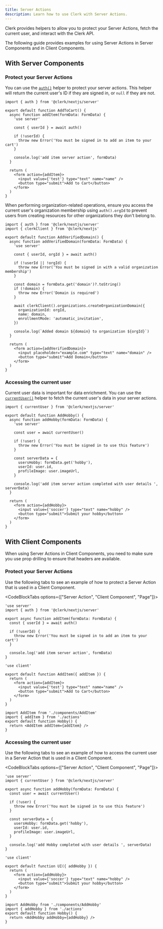 ```yaml
---
title: Server Actions
description: Learn how to use Clerk with Server Actions.
---
```


Clerk provides helpers to allow you to protect your Server Actions, fetch the current user, and interact with the Clerk API.

The following guide provides examples for using Server Actions in Server Components and in Client Components.

## With Server Components

### Protect your Server Actions

You can use the [`auth()`](/docs/references/nextjs/auth) helper to protect your server actions. This helper will return the current user's ID if they are signed in, or `null` if they are not.

```tsx {{ filename: 'actions.ts' }}
import { auth } from '@clerk/nextjs/server'

export default function AddToCart() {
  async function addItem(formData: FormData) {
    'use server'

    const { userId } = await auth()

    if (!userId) {
      throw new Error('You must be signed in to add an item to your cart')
    }

    console.log('add item server action', formData)
  }

  return (
    <form action={addItem}>
      <input value={'test'} type="text" name="name" />
      <button type="submit">Add to Cart</button>
    </form>
  )
}
```

When performing organization-related operations, ensure you access the current user's organization membership using `auth().orgId` to prevent users from creating resources for other organizations they don't belong to.

```tsx {{ filename: 'actions.ts' }}
import { auth } from '@clerk/nextjs/server'
import { clerkClient } from '@clerk/nextjs'

export default function AddVerifiedDomain() {
  async function addVerifiedDomain(formData: FormData) {
    'use server'

    const { userId, orgId } = await auth()

    if (!userId || !orgId) {
      throw new Error('You must be signed in with a valid organization membership')
    }

    const domain = formData.get('domain')?.toString()
    if (!domain) {
      throw new Error('Domain is required')
    }

    await clerkClient().organizations.createOrganizationDomain({
      organizationId: orgId,
      name: domain,
      enrollmentMode: 'automatic_invitation',
    })

    console.log(`Added domain ${domain} to organization ${orgId}`)
  }

  return (
    <form action={addVerifiedDomain}>
      <input placeholder="example.com" type="text" name="domain" />
      <button type="submit">Add Domain</button>
    </form>
  )
}
```

### Accessing the current user

Current user data is important for data enrichment. You can use the [`currentUser()`](/docs/references/nextjs/current-user) helper to fetch the current user's data in your server actions.

```tsx {{ filename: 'app/page.tsx' }}
import { currentUser } from '@clerk/nextjs/server'

export default function AddHobby() {
  async function addHobby(formData: FormData) {
    'use server'

    const user = await currentUser()

    if (!user) {
      throw new Error('You must be signed in to use this feature')
    }

    const serverData = {
      usersHobby: formData.get('hobby'),
      userId: user.id,
      profileImage: user.imageUrl,
    }

    console.log('add item server action completed with user details ', serverData)
  }

  return (
    <form action={addHobby}>
      <input value={'soccer'} type="text" name="hobby" />
      <button type="submit">Submit your hobby</button>
    </form>
  )
}
```

## With Client Components

When using Server Actions in Client Components, you need to make sure you use prop drilling to ensure that headers are available.

### Protect your Server Actions

Use the following tabs to see an example of how to protect a Server Action that is used in a Client Component.

<CodeBlockTabs options={["Server Action", "Client Component", "Page"]}>
  ```tsx {{ filename: 'app/actions.ts' }}
  'use server'
  import { auth } from '@clerk/nextjs/server'

  export async function addItem(formData: FormData) {
    const { userId } = await auth()

    if (!userId) {
      throw new Error('You must be signed in to add an item to your cart')
    }

    console.log('add item server action', formData)
  }
  ```

  ```tsx {{ filename: 'app/components/AddItem.tsx' }}
  'use client'

  export default function AddItem({ addItem }) {
    return (
      <form action={addItem}>
        <input value={'test'} type="text" name="name" />
        <button type="submit">Add to Cart</button>
      </form>
    )
  }
  ```

  ```tsx {{ filename: 'app/page.tsx' }}
  import AddItem from './components/AddItem'
  import { addItem } from './actions'
  export default function Hobby() {
    return <AddItem addItem={addItem} />
  }
  ```
</CodeBlockTabs>

### Accessing the current user

Use the following tabs to see an example of how to access the current user in a Server Action that is used in a Client Component.

<CodeBlockTabs options={["Server Action", "Client Component", "Page"]}>
  ```tsx {{ filename: 'app/actions.ts' }}
  'use server'
  import { currentUser } from '@clerk/nextjs/server'

  export async function addHobby(formData: FormData) {
    const user = await currentUser()

    if (!user) {
      throw new Error('You must be signed in to use this feature')
    }

    const serverData = {
      usersHobby: formData.get('hobby'),
      userId: user.id,
      profileImage: user.imageUrl,
    }

    console.log('add Hobby completed with user details ', serverData)
  }
  ```

  ```tsx {{ filename: 'app/components/AddHobby.tsx' }}
  'use client'

  export default function UI({ addHobby }) {
    return (
      <form action={addHobby}>
        <input value={'soccer'} type="text" name="hobby" />
        <button type="submit">Submit your hobby</button>
      </form>
    )
  }
  ```

  ```tsx {{ filename: 'app/page.tsx' }}
  import AddHobby from './components/AddHobby'
  import { addHobby } from './actions'
  export default function Hobby() {
    return <AddHobby addHobby={addHobby} />
  }
  ```
</CodeBlockTabs>

